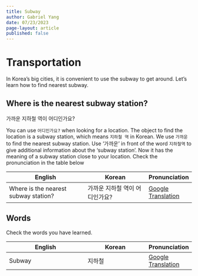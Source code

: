 ```yaml
---
title: Subway
author: Gabriel Yang
date: 07/23/2023
page-layout: article
published: false
---
```


# Transportation

In Korea's big cities, it is convenient to use the subway to get around.
Let's learn how to find nearest subway.

::: {.callout-note icon=false}
## Where is the nearest subway station?
가까운 지하철 역이 어디인가요?
:::

You can use `어디인가요?` when looking for a location. The object to find the location is a subway station, which means `지하철 역` in Korean.
We use `가까운` to find the nearest subway station. Use '가까운' in front of the word `지하철역` to give additional information about the 'subway station'. Now it has the meaning of a subway station close to your location.
Check the pronunciation in the table below


| English                             | Korean                       | Pronunciation    |
|-------------------------------------| -----------------------------| -----------------|
|Where is the nearest subway station? | 가까운 지하철 역이 어디인가요? | <a href="https://www.google.com/search?q=%EC%A7%80%ED%95%98%EC%B2%A0+%EC%82%AC%EC%A0%84&sca_esv=560391173&ei=BIzqZJfuHvXPseMPhYKNgAI&ved=0ahUKEwiXgP-3vvuAAxX1Z2wGHQVBAyAQ4dUDCBA&uact=5&oq=%EC%A7%80%ED%95%98%EC%B2%A0+%EC%82%AC%EC%A0%84&gs_lp=Egxnd3Mtd2l6LXNlcnAiEOyngO2VmOyyoCDsgqzsoIRIpxxQ2QVYpBtwB3gBkAEAmAHSAqABygyqAQc5LjIuMS4xuAEDyAEA-AEBqAIAwgIKEAAYRxjWBBiwA8ICBxAAGIoFGEPCAgsQLhiABBixAxiDAcICDRAuGIoFGMcBGNEDGEPCAgUQABiABMICCBAAGIAEGLEDwgILEAAYgAQYsQMYgwHCAgQQLhgDwgIFEC4YgATCAg4QLhiABBixAxjHARjRA8ICERAuGIAEGLEDGIMBGMcBGNEDwgIEEAAYA8ICCBAuGIAEGLED4gMEGAAgQYgGAZAGCg&sclient=gws-wiz-serp" target='_blank'>Google Translation</a>|



## Words
Check the words you have learned.

| English                             | Korean                       | Pronunciation    |
|-------------------------------------| -----------------------------| -----------------|
| Subway  | 지하철 | <a href="https://www.google.com/search?q=%EC%A7%80%ED%95%98%EC%B2%A0+%EC%82%AC%EC%A0%84&sca_esv=560391173&ei=BIzqZJfuHvXPseMPhYKNgAI&ved=0ahUKEwiXgP-3vvuAAxX1Z2wGHQVBAyAQ4dUDCBA&uact=5&oq=%EC%A7%80%ED%95%98%EC%B2%A0+%EC%82%AC%EC%A0%84&gs_lp=Egxnd3Mtd2l6LXNlcnAiEOyngO2VmOyyoCDsgqzsoIRIpxxQ2QVYpBtwB3gBkAEAmAHSAqABygyqAQc5LjIuMS4xuAEDyAEA-AEBqAIAwgIKEAAYRxjWBBiwA8ICBxAAGIoFGEPCAgsQLhiABBixAxiDAcICDRAuGIoFGMcBGNEDGEPCAgUQABiABMICCBAAGIAEGLEDwgILEAAYgAQYsQMYgwHCAgQQLhgDwgIFEC4YgATCAg4QLhiABBixAxjHARjRA8ICERAuGIAEGLEDGIMBGMcBGNEDwgIEEAAYA8ICCBAuGIAEGLED4gMEGAAgQYgGAZAGCg&sclient=gws-wiz-serp)" target='_blank'>Google Translation</a> |
